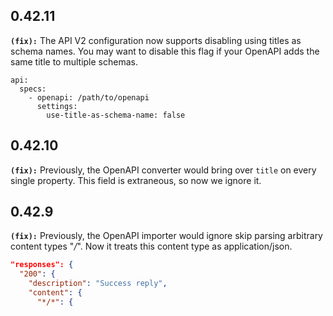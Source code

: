 ## 0.42.11
**`(fix):`** The API V2 configuration now supports disabling using titles as schema
names. You may want to disable this flag if your OpenAPI adds the same
title to multiple schemas.

```
api:
  specs:
    - openapi: /path/to/openapi
      settings:
        use-title-as-schema-name: false
```


## 0.42.10
**`(fix):`** Previously, the OpenAPI converter would bring over `title` on every
single property. This field is extraneous, so now we ignore it.


## 0.42.9
**`(fix):`** Previously, the OpenAPI importer would ignore skip parsing arbitrary
content types "*/*". Now it treats this content type as application/json.

```json openapi.json
"responses": {
  "200": {
    "description": "Success reply",
    "content": {
      "*/*": {
```


